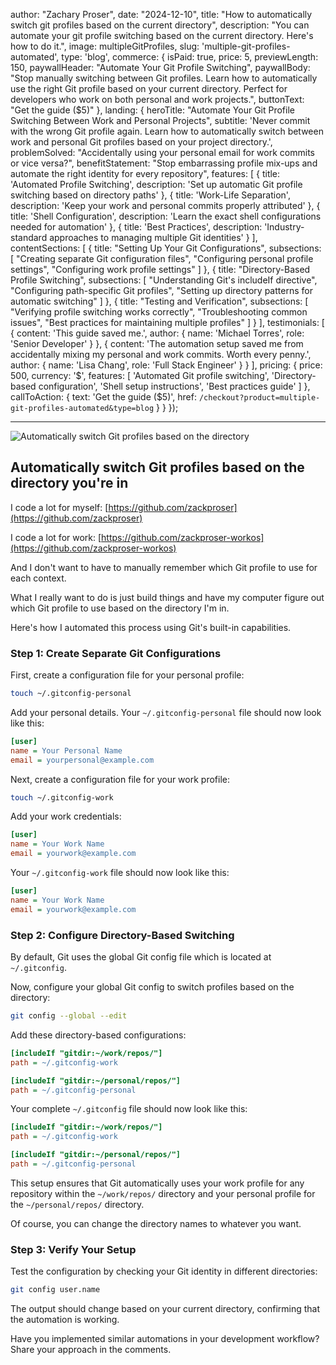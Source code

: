 

  author: "Zachary Proser",
  date: "2024-12-10",
  title: "How to automatically switch git profiles based on the current directory",
  description: "You can automate your git profile switching based on the current directory. Here's how to do it.",
  image: multipleGitProfiles,
  slug: 'multiple-git-profiles-automated',
  type: 'blog',
  commerce: {
    isPaid: true,
    price: 5,
    previewLength: 150,
    paywallHeader: "Automate Your Git Profile Switching",
    paywallBody: "Stop manually switching between Git profiles. Learn how to automatically use the right Git profile based on your current directory. Perfect for developers who work on both personal and work projects.",
    buttonText: "Get the guide ($5)"
  },
  landing: {
    heroTitle: "Automate Your Git Profile Switching Between Work and Personal Projects",
    subtitle: 'Never commit with the wrong Git profile again. Learn how to automatically switch between work and personal Git profiles based on your project directory.',
    problemSolved: "Accidentally using your personal email for work commits or vice versa?",
    benefitStatement: "Stop embarrassing profile mix-ups and automate the right identity for every repository",
    features: [
      {
        title: 'Automated Profile Switching',
        description: 'Set up automatic Git profile switching based on directory paths'
      },
      {
        title: 'Work-Life Separation',
        description: 'Keep your work and personal commits properly attributed'
      },
      {
        title: 'Shell Configuration',
        description: 'Learn the exact shell configurations needed for automation'
      },
      {
        title: 'Best Practices',
        description: 'Industry-standard approaches to managing multiple Git identities'
      }
    ],
    contentSections: [
      {
        title: "Setting Up Your Git Configurations",
        subsections: [
          "Creating separate Git configuration files",
          "Configuring personal profile settings",
          "Configuring work profile settings"
        ]
      },
      {
        title: "Directory-Based Profile Switching",
        subsections: [
          "Understanding Git's includeIf directive",
          "Configuring path-specific Git profiles",
          "Setting up directory patterns for automatic switching"
        ]
      },
      {
        title: "Testing and Verification",
        subsections: [
          "Verifying profile switching works correctly",
          "Troubleshooting common issues",
          "Best practices for maintaining multiple profiles"
        ]
      }
    ],
    testimonials: [
      {
        content: 'This guide saved me.',
        author: {
          name: 'Michael Torres',
          role: 'Senior Developer'
        }
      },
      {
        content: 'The automation setup saved me from accidentally mixing my personal and work commits. Worth every penny.',
        author: {
          name: 'Lisa Chang',
          role: 'Full Stack Engineer'
        }
      }
    ],
    pricing: {
      price: 500,
      currency: '$',
      features: [
        'Automated Git profile switching',
        'Directory-based configuration',
        'Shell setup instructions',
        'Best practices guide'
      ]
    },
    callToAction: {
      text: 'Get the guide ($5)',
      href: `/checkout?product=multiple-git-profiles-automated&type=blog`
    }
  }
});

--- 

<Image src={multipleGitProfiles} alt="Automatically switch Git profiles based on the directory" />

## Automatically switch Git profiles based on the directory you're in 

I code a lot for myself: [https://github.com/zackproser](https://github.com/zackproser)

I code a lot for work: [https://github.com/zackproser-workos](https://github.com/zackproser-workos)

And I don't want to have to manually remember which Git profile to use for each context. 

What I really want to do is just build things and have my computer figure out which Git profile to use based on the directory I'm in.

Here's how I automated this process using Git's built-in capabilities.

### Step 1: Create Separate Git Configurations

First, create a configuration file for your personal profile:

```bash
touch ~/.gitconfig-personal
```

Add your personal details. Your `~/.gitconfig-personal` file should now look like this:

```ini
[user]
name = Your Personal Name
email = yourpersonal@example.com
```

Next, create a configuration file for your work profile:

```bash
touch ~/.gitconfig-work
```

Add your work credentials:

```ini
[user]
name = Your Work Name
email = yourwork@example.com
```

Your `~/.gitconfig-work` file should now look like this:

```ini
[user]
name = Your Work Name
email = yourwork@example.com
```

### Step 2: Configure Directory-Based Switching

By default, Git uses the global Git config file which is located at `~/.gitconfig`.

Now, configure your global Git config to switch profiles based on the directory:

```bash
git config --global --edit
```

Add these directory-based configurations:

```ini
[includeIf "gitdir:~/work/repos/"]
path = ~/.gitconfig-work

[includeIf "gitdir:~/personal/repos/"]
path = ~/.gitconfig-personal
```

Your complete `~/.gitconfig` file should now look like this:

```ini
[includeIf "gitdir:~/work/repos/"]
path = ~/.gitconfig-work

[includeIf "gitdir:~/personal/repos/"]
path = ~/.gitconfig-personal
```

This setup ensures that Git automatically uses your work profile for any repository within the `~/work/repos/` directory and your personal profile for the `~/personal/repos/` directory.

Of course, you can change the directory names to whatever you want.

### Step 3: Verify Your Setup

Test the configuration by checking your Git identity in different directories:

```bash
git config user.name
```

The output should change based on your current directory, confirming that the automation is working.

Have you implemented similar automations in your development workflow? Share your approach in the comments.